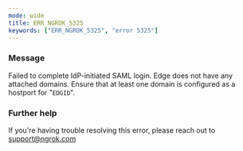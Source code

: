 ```yaml
---
mode: wide
title: ERR_NGROK_5325
keywords: ["ERR_NGROK_5325", "error 5325"]
---
```


### Message

Failed to complete IdP-initiated SAML login. Edge does not have any attached domains. Ensure that at least one domain is configured as a hostport for "`EDGID`".

### Further help

If you're having trouble resolving this error, please reach out to [support@ngrok.com](mailto:support@ngrok.com?subject=Help%20with%20ERR_NGROK_5325)
